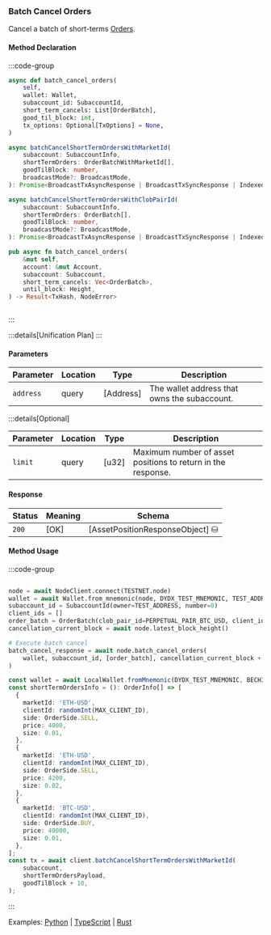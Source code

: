 ### Batch Cancel Orders

Cancel a batch of short-terms [Orders].

[Orders]: https://docs.rs/dydx-proto/0.2.0/x86_64-unknown-linux-gnu/dydx_proto/dydxprotocol/clob/struct.Order.html

#### Method Declaration

:::code-group

```python [Python]
async def batch_cancel_orders(
    self,
    wallet: Wallet,
    subaccount_id: SubaccountId,
    short_term_cancels: List[OrderBatch],
    good_til_block: int,
    tx_options: Optional[TxOptions] = None,
)
```

```typescript [TypeScript]
async batchCancelShortTermOrdersWithMarketId(
    subaccount: SubaccountInfo,
    shortTermOrders: OrderBatchWithMarketId[],
    goodTilBlock: number,
    broadcastMode?: BroadcastMode,
): Promise<BroadcastTxAsyncResponse | BroadcastTxSyncResponse | IndexedTx>

async batchCancelShortTermOrdersWithClobPairId(
    subaccount: SubaccountInfo,
    shortTermOrders: OrderBatch[],
    goodTilBlock: number,
    broadcastMode?: BroadcastMode,
): Promise<BroadcastTxAsyncResponse | BroadcastTxSyncResponse | IndexedTx>
```

```rust [Rust]
pub async fn batch_cancel_orders(
    &mut self,
    account: &mut Account,
    subaccount: Subaccount,
    short_term_cancels: Vec<OrderBatch>,
    until_block: Height,
) -> Result<TxHash, NodeError>
```

```url [API]
```

:::

:::details[Unification Plan]
:::

#### Parameters

| Parameter           | Location | Type               | Description                                                           |
| ------------------- | -------- | ------------------ | --------------------------------------------------------------------- |
| `address`           | query    | [Address]          | The wallet address that owns the subaccount.                          |

:::details[Optional]

| Parameter                     | Location | Type                      | Description                                                  |
| ----------------------------- | -------- | ------------------------- | ------------------------------------------------------------ |
| `limit`                       | query    | [u32]                     | Maximum number of asset positions to return in the response. |

#### Response

| Status | Meaning     | Schema                          |
| ------ | ----------- | ------------------------------- |
| `200`  | [OK]        | [AssetPositionResponseObject] ⛁ |

#### Method Usage

:::code-group

```rust [Rust]
```

```python [Python]
node = await NodeClient.connect(TESTNET.node)
wallet = await Wallet.from_mnemonic(node, DYDX_TEST_MNEMONIC, TEST_ADDRESS)
subaccount_id = SubaccountId(owner=TEST_ADDRESS, number=0)
client_ids = []
order_batch = OrderBatch(clob_pair_id=PERPETUAL_PAIR_BTC_USD, client_ids=client_ids)
cancellation_current_block = await node.latest_block_height()

# Execute batch cancel
batch_cancel_response = await node.batch_cancel_orders(
    wallet, subaccount_id, [order_batch], cancellation_current_block + 10
)
```

```typescript [TypeScript]
const wallet = await LocalWallet.fromMnemonic(DYDX_TEST_MNEMONIC, BECH32_PREFIX);
const shortTermOrdersInfo = (): OrderInfo[] => [
  {
    marketId: 'ETH-USD',
    clientId: randomInt(MAX_CLIENT_ID),
    side: OrderSide.SELL,
    price: 4000,
    size: 0.01,
  },
  {
    marketId: 'ETH-USD',
    clientId: randomInt(MAX_CLIENT_ID),
    side: OrderSide.SELL,
    price: 4200,
    size: 0.02,
  },
  {
    marketId: 'BTC-USD',
    clientId: randomInt(MAX_CLIENT_ID),
    side: OrderSide.BUY,
    price: 40000,
    size: 0.01,
  },
];
const tx = await client.batchCancelShortTermOrdersWithMarketId(
    subaccount,
    shortTermOrdersPayload,
    goodTilBlock + 10,
);
```

:::

Examples: [Python] | [TypeScript] | [Rust]

[Python]: https://github.com/dydxprotocol/v4-clients/blob/main/v4-client-py-v2/examples/batch_cancel_example.py
[TypeScript]: https://github.com/dydxprotocol/v4-clients/blob/main/v4-client-js/examples/batch_cancel_orders_example.ts
[Rust]:https://github.com/dydxprotocol/v4-clients/blob/main/v4-client-rs/client/examples/batch_cancel_orders.rs
